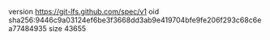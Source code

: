 version https://git-lfs.github.com/spec/v1
oid sha256:9446c9a03124ef6be3f3668dd3ab9e419704bfe9fe206f293c68c6ea77484935
size 43655
